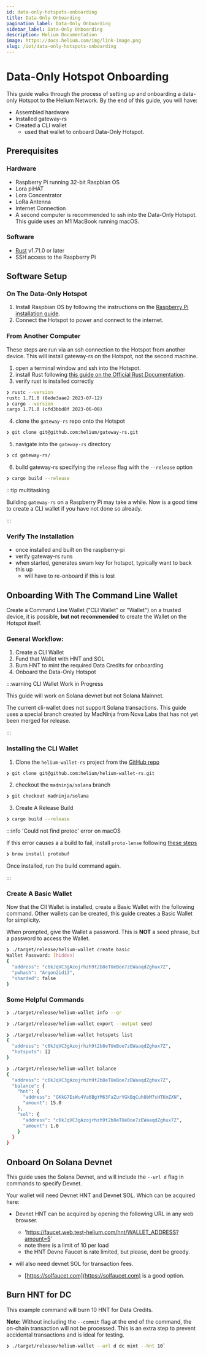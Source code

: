 ```yaml
---
id: data-only-hotspots-onboarding
title: Data-Only Onboarding
pagination_label: Data-Only Onboarding
sidebar_label: Data-Only Onboarding
description: Helium Documentation
image: https://docs.helium.com/img/link-image.png
slug: /iot/data-only-hotspots-onboarding
---
```



# Data-Only Hotspot Onboarding

This guide walks through the process of setting up and onboarding a data-only Hotspot to the Helium
Network. By the end of this guide, you will have:

- Assembled hardware
- Installed gateway-rs
- Created a CLI wallet
  - used that wallet to onboard Data-Only Hotspot.

## Prerequisites

### Hardware

- Raspberry Pi running 32-bit Raspbian OS
- Lora piHAT
- Lora Concentrator
- LoRa Antenna
- Internet Connection
- A second computer is recommended to ssh into the Data-Only Hotspot. This guide uses an M1 MacBook
  running macOS.

### Software

- [Rust](https://www.rust-lang.org) v1.71.0 or later
- SSH access to the Raspberry Pi

## Software Setup

### On The Data-Only Hotspot

1. Install Raspbian OS by following the instructions on the
   [Raspberry Pi installation guide](https://www.raspberrypi.com/software/).
1. Connect the Hotspot to power and connect to the internet.

### From Another Computer

These steps are run via an ssh connection to the Hotspot from another device. This will install
gateway-rs on the Hotspot, not the second machine.

1. open a terminal window and ssh into the Hotspot.
2. install Rust following
   [this guide on the Official Rust Documentation](https://www.rust-lang.org/tools/install).
3. verify rust is installed correctly

```sh title="Verify Rust installation"
❯ rustc --version
rustc 1.71.0 (8ede3aae2 2023-07-12)
❯ cargo --version
cargo 1.71.0 (cfd3bbd8f 2023-06-08)
```

4. clone the `gateway-rs` repo onto the Hotspot

```sh title="clone Repo"
❯ git clone git@github.com:helium/gateway-rs.git
```

5. navigate into the `gateway-rs` directory

```sh title="move into the directory"
❯ cd gateway-rs/
```

6. build gateway-rs specifying the `release` flag with the `--release` option

```sh title="create a release build"
❯ cargo build --release
```

:::tip multitasking

Building `gateway-rs` on a Raspberry Pi may take a while. Now is a good time to create a CLI wallet
if you have not done so already.

:::

### Verify The Installation

<!-- TODO: What do on Hotspot at this stage? -->

- once installed and built on the raspberry-pi
- verify gateway-rs runs
- when started, generates swam key for hotspot, typically want to back this up
  - will have to re-onboard if this is lost

<!-- TODO: standard user would use a `release` that avoids some of these build steps. -->

## Onboarding With The Command Line Wallet

Create a Command Line Wallet ("CLI Wallet" or "Wallet") on a trusted device, it is possible, **but
not recommended** to create the Wallet on the Hotspot itself.

### General Workflow:

1. Create a CLI Wallet
2. Fund that Wallet with HNT and SOL
3. Burn HNT to mint the required Data Credits for onboarding
4. Onboard the Data-Only Hotspot

:::warning CLI Wallet Work in Progress

This guide will work on Solana devnet but not Solana Mainnet.

The current cli-wallet does not support Solana transactions. This guide uses a special branch
created by MadNinja from Nova Labs that has not yet been merged for release.

:::

### Installing the CLI Wallet

1. Clone the `helium-wallet-rs` project from the
   [GitHub repo](https://github.com/helium/helium-wallet-rs)

```sh title="clone the repo"
❯ git clone git@github.com:helium/helium-wallet-rs.git
```

2. checkout the `madninja/solana` branch

```sh title="switch branch"
❯ git checkout madninja/solana
```

3. Create A Release Build

```sh
❯ cargo build --release
```

:::info 'Could not find protoc' error on macOS

If this error causes a a build to fail, install `proto-lense` following
[these steps](https://google.github.io/proto-lens/installing-protoc.html)

```sh title="macOS proto-lens installation with homebrew"
❯ brew install protobuf
```

Once installed, run the build command again.

:::

### Create A Basic Wallet

Now that the ClI Wallet is installed, create a Basic Wallet with the following command. Other
wallets can be created, this guide creates a Basic Wallet for simplicity.

When prompted, give the Wallet a password. This is **NOT** a seed phrase, but a password to access
the Wallet.

```sh title="create a basic wallet"
❯ ./target/release/helium-wallet create basic
Wallet Password: [hidden]
{
  "address": "c6kJqVC3gAzojrhzh9t2b8eTUeBoe7zEWaaqdZghux7Z",
  "pwhash": "Argon2id13",
  "sharded": false
}
```

### Some Helpful Commands

```sh title="Print the Wallet QR code to the console"
❯ ./target/release/helium-wallet info --qr
```

```sh title="Print the Wallet Seed Phrase to the console"
❯ ./target/release/helium-wallet export --output seed
```

```sh title="List a Wallet's Hotspots"
❯ ./target/release/helium-wallet hotspots list
{
  "address": "c6kJqVC3gAzojrhzh9t2b8eTUeBoe7zEWaaqdZghux7Z",
  "hotspots": []
}
```

```sh title="List a Wallet's Token Balances"
❯ ./target/release/helium-wallet balance
{
  "address": "c6kJqVC3gAzojrhzh9t2b8eTUeBoe7zEWaaqdZghux7Z",
  "balance": {
    "hnt": {
      "address": "GKkG7EsWu4Va6BgYM63FaZurVGkBqCuh8bM7sHTKmZXN",
      "amount": 15.0
    },
    "sol": {
      "address": "c6kJqVC3gAzojrhzh9t2b8eTUeBoe7zEWaaqdZghux7Z",
      "amount": 1.0
    }
  }
}
```

## Onboard On Solana Devnet

This guide uses the Solana Devnet, and will include the `--url d` flag in commands to specify
Devnet.

Your wallet will need Devnet HNT and Devnet SOL. Which can be acquired here:

- Devnet HNT can be acquired by opening the following URL in any web browser.

  - 'https://faucet.web.test-helium.com/hnt/WALLET_ADDRESS?amount=5'
  - note there is a limit of 10 per load
  - the HNT Devne Faucet is rate limited, but please, dont be greedy.

- will also need devnet SOL for transaction fees.

  - [https://solfaucet.com](https://solfaucet.com) is a good option.

## Burn HNT for DC

This example command will burn 10 HNT for Data Credits.

**Note:** Without including the `--commit` flag at the end of the command, the on-chain transaction
will not be processed. This is an extra step to prevent accidental transactions and is ideal for
testing.

```sh title="HNT burn command"
❯ ./target/release/helium-wallet --url d dc mint --hnt 10`
```
